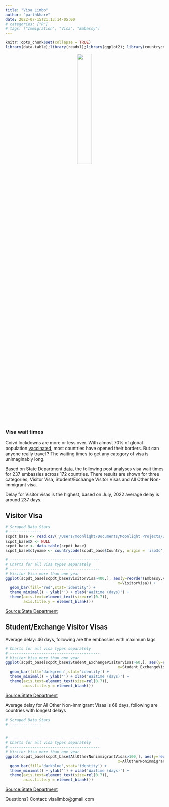 ```yaml
---
title: "Visa Limbo"
author: "parthkhare"
date: 2022-07-15T21:13:14-05:00
# categories: ["R"]
# tags: ["Immigration", "Visa", "Embassy"]
---
```


```r
knitr::opts_chunk$set(collapse = TRUE)
library(data.table);library(readxl);library(ggplot2); library(countrycode)
```


<center>
![](https://i.ibb.co/QK5jyQp/Dali-limbo.png){width=30%}
</center>

### Visa wait times
Coivd lockdowns are more or less over. With almost 70% of global population [vaccinated](%22https://www.nytimes.com/interactive/2021/world/covid-vaccinations-tracker.html%22), most countries have opened their borders. But can anyone really travel ? The waiting times to get any category of visa is unimaginably long. 

Based on State Department [data](https://travel.state.gov/content/travel/en/us-visas/visa-information-resources/wait-times.html), the following post analyses visa wait times for 237 embassies across 172 countries. There results are shown for three categories, Visitor Visa, Student/Exchange Visitor Visas and All Other Non-immigrant visa. 


Delay for Visitor visas is the highest, based on July, 2022 average delay is around 237 days. 

## Visitor Visa
```r
# Scraped Data Stats
# --------------
scpdt_base <- read.csv('/Users/moonlight/Documents/Moonlight Projects/2022/Visa Limbo/Data/visascraped_base_mapped.csv')
scpdt_base$X <- NULL
scpdt_base <- data.table(scpdt_base)
scpdt_base$ctyname <- countrycode(scpdt_base$Country, origin = 'iso3c', destination = 'country.name')

# ----------------------------------------
# Charts for all visa types separately
# ----------------------------------------
# Visitor Visa more than one year
ggplot(scpdt_base[scpdt_base$VisitorVisa>400,], aes(y=reorder(Embassy,VisitorVisa), 
                                                  x=VisitorVisa)) +
  geom_bar(fill='red',stat='identity') +  
  theme_minimal() + ylab('') + xlab('Waitime (days)') +
  theme(axis.text=element_text(size=rel(0.7)),
        axis.title.y = element_blank())

```
[Source:State Department](https://travel.state.gov/content/travel/en/us-visas/visa-information-resources/wait-times.html)


## Student/Exchange Visitor Visas
Average delay: 46 days, following are the embassies with maximum lags
```r

# Charts for all visa types separately
# ----------------------------------------
# Visitor Visa more than one year
ggplot(scpdt_base[scpdt_base$Student_ExchangeVisitorVisas>60,], aes(y=reorder(Embassy,Student_ExchangeVisitorVisas), 
                                                  x=Student_ExchangeVisitorVisas)) +
  geom_bar(fill='darkgreen',stat='identity') +   
  theme_minimal() + ylab('') + xlab('Waitime (days)') +
  theme(axis.text=element_text(size=rel(0.7)),
        axis.title.y = element_blank())
```
[Source:State Department](https://travel.state.gov/content/travel/en/us-visas/visa-information-resources/wait-times.html)



Average delay for All Other Non-immigrant Visas is 68 days, following are countries with longest delays

```r
# Scraped Data Stats
# --------------


# ----------------------------------------
# Charts for all visa types separately
# ----------------------------------------
# Visitor Visa more than one year
ggplot(scpdt_base[scpdt_base$AllOtherNonimmigrantVisas>100,], aes(y=reorder(Embassy,AllOtherNonimmigrantVisas), 
                                                  x=AllOtherNonimmigrantVisas)) +
  geom_bar(fill='darkblue',stat='identity') +   
  theme_minimal() + ylab('') + xlab('Waitime (days)') +
  theme(axis.text=element_text(size=rel(0.7)),
        axis.title.y = element_blank())
```
[Source:State Department](https://travel.state.gov/content/travel/en/us-visas/visa-information-resources/wait-times.html)




Questions?
Contact: visalimbo@gmail.com

